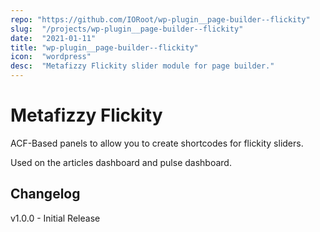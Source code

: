 ```yaml
---
repo: "https://github.com/IORoot/wp-plugin__page-builder--flickity"
slug:  "/projects/wp-plugin__page-builder--flickity"
date:  "2021-01-11"
title: "wp-plugin__page-builder--flickity"
icon:  "wordpress"
desc:  "Metafizzy Flickity slider module for page builder."
---
```

# Metafizzy Flickity

ACF-Based panels to allow you to create shortcodes for flickity sliders.

Used on the articles dashboard and pulse dashboard.

## Changelog

v1.0.0 - Initial Release